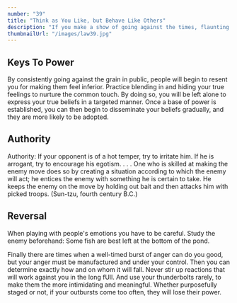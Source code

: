 ```yaml
---
number: "39"
title: "Think as You Like, but Behave Like Others"
description: "If you make a show of going against the times, flaunting your unconventional ideas and unorthodox ways, people will think that you only want attention and that you look down upon them. They will find a way to punish you for making them feel inferior. It is far safer to blend in and nurture the common touch. Share your originality only with tolerant friends and those who are sure to appreciate your uniqueness."
thumbnailUrl: "/images/law39.jpg"
---
```


## Keys To Power

By consistently going against the grain in public, people will begin to resent you for making them feel inferior. Practice blending in and hiding your true feelings to nurture the common touch. By doing so, you will be left alone to express your true beliefs in a targeted manner. Once a base of power is established, you can then begin to disseminate your beliefs gradually, and they are more likely to be adopted.

## Authority

Authority: If your opponent is of a hot temper, try to irritate him. If he is arrogant, try to encourage his egotism. . . . One who is skilled at making the enemy move does so by creating a situation according to which the enemy will act; he entices the enemy with something he is certain to take. He keeps the enemy on the move by holding out bait and then attacks him with picked troops. (Sun-tzu, fourth century B.C.)

## Reversal

When playing with people's emotions you have to be careful. Study the enemy beforehand: Some fish are best left at the bottom of the pond.

Finally there are times when a well-timed burst of anger can do you good, but your anger must be manufactured and under your control. Then you can determine exactly how and on whom it will fall. Never stir up reactions that will work against you in the long fUll. And use your thunderbolts rarely, to make them the more intimidating and meaningful. Whether purposefully staged or not, if your outbursts come too often, they will lose their power.
